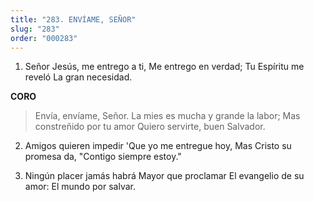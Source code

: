```yaml
---
title: "283. ENVÍAME, SEÑOR"
slug: "283"
order: "000283"
---
```


1. Señor Jesús, me entrego a ti, Me entrego en verdad;
Tu Espíritu me reveló La gran necesidad.

**CORO**
> Envía, envíame, Señor.
La mies es mucha y grande la labor; Mas constreñido por tu amor
Quiero servirte, buen Salvador.

2. Amigos quieren impedir 'Que yo me entregue hoy, Mas Cristo su promesa da, "Contigo siempre estoy."

3. Ningún placer jamás habrá Mayor que proclamar
El evangelio de su amor: El mundo por salvar.